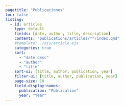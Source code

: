 ```yaml
---
pagetitle: "Publicaciones"
toc: false
listing:
  - id: articles
    type: default
    fields: [date, author, title, description]
    contents: "publications/articles/**/index.qmd"
    #template: ./ejs/article.ejs
    categories: true
    sort:
      - "date desc"
      - "author"
      - "title"
    sort-ui: [title, author, publication, year]
    filter-ui: [title, author, publication, year]
    page-size: 10
    field-display-names:
      publication: "Publication"
      year: "Year"
---
```


:::{#articles}
:::
